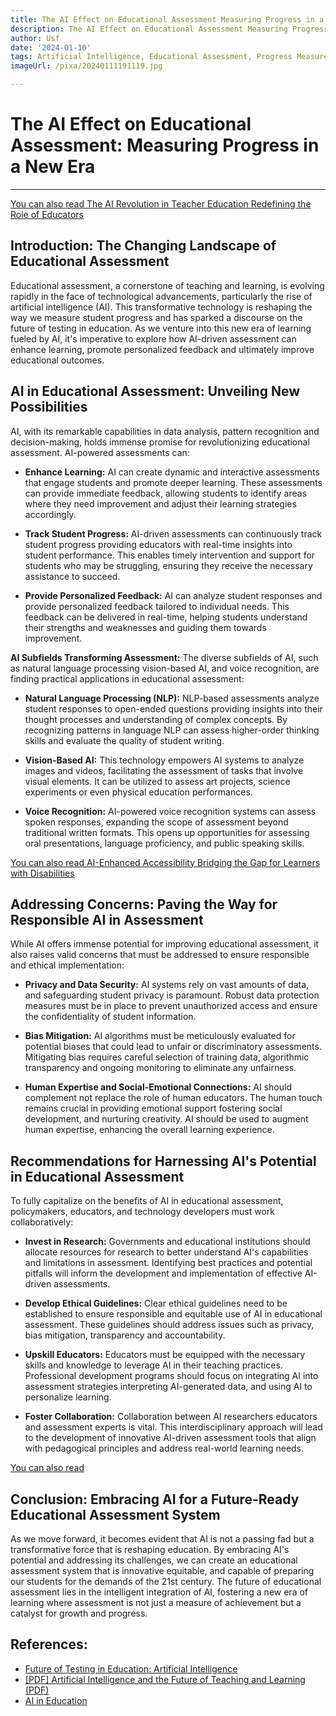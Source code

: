 ```yaml
---
title: The AI Effect on Educational Assessment Measuring Progress in a New Era
description: The AI Effect on Educational Assessment Measuring Progress in a New Era
author: Usf
date: '2024-01-10'
tags: Artificial Intelligence, Educational Assessment, Progress Measurement, New Era
imageUrl: /pixa/20240111191119.jpg

---
```

#  The AI Effect on Educational Assessment: Measuring  Progress in a  New  Era

---

[You can also read The AI Revolution in Teacher Education  Redefining the Role of Educators](The%20AI%20Revolution%20in%20Teacher%20Education%20Redefining%20the%20Role%20of%20Educators)


## Introduction: The Changing Landscape of Educational Assessment

Educational assessment, a cornerstone of teaching and learning, is evolving rapidly in the face of technological advancements,  particularly the rise  of artificial  intelligence  (AI). This transformative technology is reshaping the  way we measure student progress  and has sparked a discourse on the future  of testing  in education. As  we venture into this new era of learning fueled by AI, it's imperative to explore how  AI-driven assessment can enhance learning, promote personalized feedback and ultimately improve educational outcomes.

## AI in Educational Assessment: Unveiling New Possibilities

AI, with its remarkable capabilities in data analysis, pattern recognition  and decision-making, holds immense promise for revolutionizing educational assessment. AI-powered assessments can:

* **Enhance Learning:** AI can  create  dynamic and interactive assessments that engage students and promote deeper  learning. These assessments can provide immediate feedback, allowing students to identify areas where they need improvement and adjust their  learning strategies accordingly.

* **Track Student Progress:** AI-driven assessments can continuously track student progress providing educators with real-time insights into  student performance. This enables timely intervention and  support for students who may  be struggling, ensuring they receive the  necessary assistance to succeed.

* **Provide Personalized Feedback:** AI can analyze student responses and provide personalized feedback tailored to individual needs. This feedback can be delivered in real-time, helping students understand their strengths and weaknesses and guiding them towards improvement.

**AI Subfields Transforming Assessment:** The diverse subfields  of AI, such as natural language processing vision-based AI, and voice recognition, are  finding practical applications in educational assessment:

* **Natural Language Processing (NLP):** NLP-based assessments analyze student responses to open-ended questions providing insights into their thought processes and understanding of complex concepts. By  recognizing  patterns in language NLP can assess higher-order thinking skills and evaluate the quality of student writing.

*  **Vision-Based  AI:** This technology empowers AI systems to analyze images and videos, facilitating the assessment of tasks that involve visual elements. It can be utilized to assess art  projects, science experiments or even physical education performances.

*  **Voice  Recognition:** AI-powered voice recognition systems can assess spoken responses, expanding the scope of assessment beyond  traditional written formats.  This  opens up  opportunities for assessing oral presentations, language  proficiency, and public speaking skills.

[You  can also read AI-Enhanced Accessibility Bridging the Gap for Learners with Disabilities](AI-Enhanced%20Accessibility%20Bridging%20the%20Gap%20for%20Learners%20with%20Disabilities)


##  Addressing  Concerns: Paving the Way for Responsible AI in Assessment

While AI offers immense potential for improving educational assessment, it also raises valid concerns that  must be addressed to ensure  responsible and ethical implementation:

* **Privacy and Data Security:** AI systems rely  on vast amounts of data, and safeguarding student  privacy  is paramount. Robust data protection  measures must be in place to prevent unauthorized access and ensure the confidentiality of student information.

* **Bias Mitigation:** AI algorithms must be meticulously evaluated for potential biases that  could lead  to unfair or discriminatory assessments. Mitigating  bias requires careful selection of training data, algorithmic transparency and ongoing monitoring to eliminate any unfairness.

* **Human Expertise and Social-Emotional Connections:** AI  should complement not replace the role of human educators. The human touch remains crucial in providing emotional support fostering social development, and nurturing creativity. AI  should be used to augment human expertise, enhancing the  overall learning experience.

## Recommendations for  Harnessing AI's Potential in Educational Assessment

To fully capitalize on the  benefits of AI in educational assessment, policymakers, educators, and technology developers  must  work collaboratively:

* **Invest in Research:** Governments and educational institutions should allocate resources for research to better understand AI's capabilities and  limitations in assessment. Identifying best practices  and potential pitfalls will inform  the development and implementation of  effective AI-driven assessments.

* **Develop Ethical Guidelines:** Clear ethical guidelines  need to  be established to ensure responsible and equitable  use of AI in educational assessment. These guidelines should address issues such as privacy, bias mitigation, transparency and accountability.

* **Upskill Educators:** Educators must be equipped with the necessary skills and  knowledge to leverage AI in their teaching  practices. Professional development programs should  focus  on integrating AI  into assessment strategies interpreting AI-generated data, and using AI to personalize learning.

* **Foster Collaboration:** Collaboration between AI researchers educators and assessment experts is vital. This interdisciplinary approach  will lead to the development of innovative  AI-driven assessment tools that align with pedagogical principles  and address real-world learning needs.

[You  can also read ]()


## Conclusion: Embracing AI for a Future-Ready Educational Assessment System

As we move forward, it  becomes  evident that AI is not a passing  fad but a transformative force that is reshaping education. By embracing AI's potential and addressing its challenges, we can create an educational assessment system that is innovative  equitable, and capable of preparing our students  for the demands of the 21st century. The future of educational  assessment lies in the intelligent integration of AI, fostering  a new era of learning where assessment is not  just a measure of achievement but a catalyst for growth and progress.

## References:
- [Future of Testing in Education: Artificial Intelligence](https://www.americanprogress.org/article/future-testing-education-artificial-intelligence/)
- [[PDF] Artificial Intelligence and the Future of Teaching and Learning (PDF)](https://www2.ed.gov/documents/ai-report/ai-report.pdf)
- [AI in Education](https://www.educationnext.org/a-i-in-education-leap-into-new-era-machine-intelligence-carries-risks-challenges-promises/)
